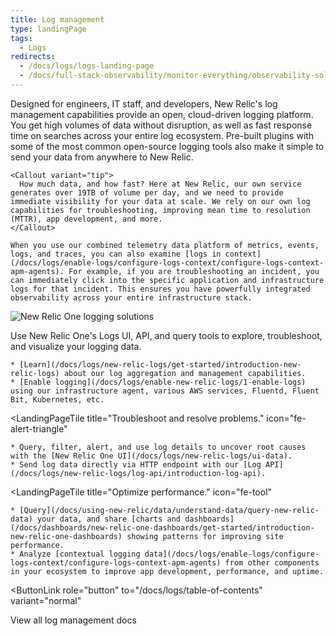 ```yaml
---
title: Log management
type: landingPage
tags:
  - Logs
redirects:
  - /docs/logs/logs-landing-page
  - /docs/full-stack-observability/monitor-everything/observability-solutions/logs-context
---
```


<LandingPageHero>
  <HeroContent>
    Designed for engineers, IT staff, and developers, New Relic's log management capabilities provide an open, cloud-driven logging platform. You get high volumes of data without disruption, as well as fast response time on searches across your entire log ecosystem. Pre-built plugins with some of the most common open-source logging tools also make it simple to send your data from anywhere to New Relic.

    <Callout variant="tip">
      How much data, and how fast? Here at New Relic, our own service generates over 19TB of volume per day, and we need to provide immediate visibility for your data at scale. We rely on our own log capabilities for troubleshooting, improving mean time to resolution (MTTR), app development, and more.
    </Callout>

    When you use our combined telemetry data platform of metrics, events, logs, and traces, you can also examine [logs in context](/docs/logs/enable-logs/configure-logs-context/configure-logs-context-apm-agents). For example, if you are troubleshooting an incident, you can immediately click into the specific application and infrastructure logs for that incident. This ensures you have powerfully integrated observability across your entire infrastructure stack.
  </HeroContent>

  ![New Relic One logging solutions](./images/logs-landing-page-prototype072020.png "New Relic One logging solutions")

  <figcaption>
    Use New Relic One's Logs UI, API, and query tools to explore, troubleshoot, and visualize your logging data.
  </figcaption>
</LandingPageHero>

<LandingPageTileGrid>
  <LandingPageTile
    title="Get started."
    icon="fe-check-square"
  >


    * [Learn](/docs/logs/new-relic-logs/get-started/introduction-new-relic-logs) about our log aggregation and management capabilities.
    * [Enable logging](/docs/logs/enable-new-relic-logs/1-enable-logs) using our infrastructure agent, various AWS services, Fluentd, Fluent Bit, Kubernetes, etc.
  </LandingPageTile>

  <LandingPageTile
    title="Troubleshoot and resolve problems."
    icon="fe-alert-triangle"
  >


    * Query, filter, alert, and use log details to uncover root causes with the [New Relic One UI](/docs/logs/new-relic-logs/ui-data).
    * Send log data directly via HTTP endpoint with our [Log API](/docs/logs/new-relic-logs/log-api/introduction-log-api).
  </LandingPageTile>

  <LandingPageTile
    title="Optimize performance."
    icon="fe-tool"
  >


    * [Query](/docs/using-new-relic/data/understand-data/query-new-relic-data) your data, and share [charts and dashboards](/docs/dashboards/new-relic-one-dashboards/get-started/introduction-new-relic-one-dashboards) showing patterns for improving site performance.
    * Analyze [contextual logging data](/docs/logs/enable-logs/configure-logs-context/configure-logs-context-apm-agents) from other components in your ecosystem to improve app development, performance, and uptime.
  </LandingPageTile>
</LandingPageTileGrid>

<ButtonLink
  role="button"
  to="/docs/logs/table-of-contents"
  variant="normal"
>
  View all log management docs
</ButtonLink>
